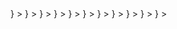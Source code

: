 <CardGroup cols={4}>
  <Card
    title="Snowflake"
    href="/cloud/integrations/dwh/snowflake"
    icon={
      <svg
        width="31"
        height="30"
        viewBox="0 0 41 40"
        fill="none"
        xmlns="http://www.w3.org/2000/svg"
      >
        <path
          d="M35.0881 30.4853L26.6236 25.6075C25.4345 24.9246 23.9138 25.3308 23.2256 26.517C22.9589 26.9842 22.8544 27.4983 22.9049 27.9979V37.5306C22.9049 38.8929 24.0147 40 25.384 40C26.7498 40 27.8596 38.8929 27.8596 37.5306V32.0489L32.6018 34.7808C33.7909 35.4673 35.3152 35.0576 35.9998 33.8714C36.6881 32.6852 36.2809 31.1683 35.0881 30.4853Z"
          fill="#29B5E8"
        />
        <path
          d="M14.0367 20.0327C14.0511 19.152 13.5863 18.3324 12.8224 17.8903L4.35785 13.0161C3.9903 12.8041 3.5687 12.6926 3.14709 12.6926C2.27866 12.6926 1.47149 13.1563 1.03907 13.904C0.368829 15.0614 0.768813 16.546 1.92912 17.2145L6.8082 20.0219L1.92912 22.8328C1.36699 23.1563 0.963399 23.6775 0.797641 24.3029C0.628278 24.9284 0.714761 25.5826 1.03907 26.1433C1.47149 26.891 2.27866 27.3547 3.14349 27.3547C3.5687 27.3547 3.9903 27.2433 4.35785 27.0312L12.8224 22.157C13.5791 21.7185 14.0439 20.9061 14.0367 20.0327Z"
          fill="#29B5E8"
        />
        <path
          d="M6.27677 9.56144L14.7413 14.4356C15.7286 15.0072 16.9466 14.8202 17.7249 14.0618C18.2186 13.6089 18.5249 12.9619 18.5249 12.243V2.47303C18.5249 1.10711 17.415 0 16.0493 0C14.68 0 13.5702 1.10711 13.5702 2.47303V8.03377L8.76315 5.26598C7.57401 4.57943 6.05335 4.98561 5.3651 6.1718C4.67684 7.358 5.08763 8.87489 6.27677 9.56144Z"
          fill="#29B5E8"
        />
        <path
          d="M25.3114 20.428C25.3114 20.6149 25.2033 20.8737 25.07 21.0103L21.7151 24.3568C21.5818 24.4898 21.3188 24.5976 21.1314 24.5976H20.2774C20.09 24.5976 19.8269 24.4898 19.6936 24.3568L16.3352 21.0103C16.2019 20.8737 16.0938 20.6149 16.0938 20.428V19.5761C16.0938 19.3856 16.2019 19.1268 16.3352 18.9938L19.6936 15.6437C19.8269 15.5107 20.09 15.4028 20.2774 15.4028H21.1314C21.3188 15.4028 21.5818 15.5107 21.7151 15.6437L25.07 18.9938C25.2033 19.1268 25.3114 19.3856 25.3114 19.5761V20.428ZM22.3169 20.0182V19.9823C22.3169 19.8457 22.2376 19.6552 22.1403 19.5545L21.1494 18.5696C21.0521 18.469 20.8611 18.3899 20.7206 18.3899H20.6846C20.5476 18.3899 20.3566 18.469 20.2557 18.5696L19.2684 19.5545C19.1711 19.6516 19.0918 19.8421 19.0918 19.9823V20.0182C19.0918 20.1584 19.1711 20.3489 19.2684 20.446L20.2557 21.4344C20.3566 21.5315 20.5476 21.6106 20.6846 21.6106H20.7206C20.8611 21.6106 21.0521 21.5315 21.1494 21.4344L22.1403 20.446C22.2376 20.3489 22.3169 20.1584 22.3169 20.0182Z"
          fill="#29B5E8"
        />
        <path
          d="M26.6226 14.4356L35.0872 9.56144C36.2763 8.87848 36.6871 7.358 35.9988 6.1718C35.3106 4.98561 33.7899 4.57943 32.6008 5.26598L27.8586 7.99782V2.47303C27.8586 1.10711 26.7488 0 25.3831 0C24.0137 0 22.9039 1.10711 22.9039 2.47303V12.0489C22.857 12.5449 22.9543 13.0625 23.2246 13.5298C23.9128 14.716 25.4335 15.1222 26.6226 14.4356Z"
          fill="#29B5E8"
        />
        <path
          d="M16.4395 25.3199C15.8773 25.212 15.2756 25.3019 14.7423 25.6074L6.27775 30.4852C5.08861 31.1682 4.67781 32.6851 5.36607 33.8713C6.05433 35.061 7.57499 35.4672 8.76413 34.7807L13.5711 32.0129V37.5305C13.5711 38.8928 14.681 39.9999 16.0503 39.9999C17.416 39.9999 18.5259 38.8928 18.5259 37.5305V27.7606C18.5259 26.5276 17.6214 25.5068 16.4395 25.3199Z"
          fill="#29B5E8"
        />
        <path
          d="M40.3786 13.8748C39.6939 12.685 38.1696 12.2788 36.9805 12.9654L28.516 17.8396C27.7052 18.3069 27.2584 19.1624 27.2728 20.0322C27.2656 20.8985 27.7124 21.7432 28.516 22.2033L36.9805 27.0811C38.1696 27.7641 39.6903 27.3579 40.3786 26.1717C41.0668 24.9855 40.656 23.4686 39.4669 22.782L34.6743 20.0215L39.4669 17.2609C40.6596 16.5779 41.0668 15.061 40.3786 13.8748Z"
          fill="#29B5E8"
        />
      </svg>
    }
  ></Card>
  <Card
    title="Bigquery"
    href="/cloud/integrations/dwh/bigquery"
    icon={
      <svg
        width="36"
        height="30"
        viewBox="0 0 46 40"
        fill="none"
        xmlns="http://www.w3.org/2000/svg"
      >
        <path
          d="M9.82322 37.9816L0.607276 22.0186C0.252946 21.4048 0.0664062 20.7087 0.0664062 20C0.0664062 19.2913 0.252946 18.5952 0.607276 17.9814L9.82322 2.01873C10.1776 1.40492 10.6873 0.895218 11.3011 0.540855C11.915 0.186492 12.6112 -4.3618e-05 13.32 7.65039e-09H31.7519C32.4606 1.80116e-05 33.1568 0.186583 33.7706 0.540943C34.3843 0.895303 34.894 1.40497 35.2483 2.01873L44.4643 17.9814C44.8187 18.5952 45.0053 19.2914 45.0053 20.0002C45.0053 20.7089 44.8187 21.4051 44.4643 22.0189L35.2483 37.9816C34.8939 38.5953 34.3843 39.1049 33.7705 39.4592C33.1568 39.8135 32.4606 40 31.7519 40H13.32C12.6112 40.0001 11.9149 39.8136 11.3011 39.4592C10.6873 39.1048 10.1776 38.5955 9.82322 37.9816Z"
          fill="url(#paint0_linear_118_3915)"
        />
        <path
          opacity="0.07"
          d="M41.3929 27.3393L28.3757 14.3389L22.5389 12.777L17.2962 14.7255L15.2715 20.0005L16.8995 25.8738L31.2721 39.9922H32.4202C33.4528 39.9922 34.407 39.4413 34.9232 38.547L41.3929 27.3393Z"
          fill="black"
        />
        <path
          d="M22.536 11.8566C18.0386 11.8566 14.3926 15.5026 14.3926 20.0003C14.3926 24.4977 18.0386 28.1437 22.536 28.1437C27.0333 28.1437 30.679 24.4977 30.679 20.0003C30.679 15.5026 27.033 11.8566 22.536 11.8566ZM22.536 26.179C19.1234 26.179 16.3569 23.4125 16.3569 20C16.3569 16.5874 19.1234 13.8212 22.536 13.8212C25.9485 13.8212 28.715 16.5878 28.715 20.0003C28.715 23.4128 25.9485 26.179 22.536 26.179Z"
          fill="white"
        />
        <path
          d="M18.6719 19.686V22.2173C19.0464 22.8603 19.5748 23.4002 20.2096 23.7884V19.686H18.6719ZM21.721 17.5521V24.367C21.9826 24.4151 22.2501 24.4442 22.525 24.4442C22.7757 24.4442 23.02 24.4179 23.2598 24.3779V17.5521H21.721ZM24.9127 20.7379V23.7438C25.5577 23.3337 26.0872 22.7658 26.4512 22.0937V20.7382L24.9127 20.7379ZM28.3972 25.0165L27.5536 25.8609C27.4821 25.9325 27.442 26.0295 27.442 26.1307C27.442 26.2318 27.4821 26.3289 27.5536 26.4005L30.7537 29.5996C30.8253 29.671 30.9224 29.7111 31.0235 29.7111C31.1247 29.7111 31.2217 29.671 31.2933 29.5996L32.137 28.7563C32.208 28.6845 32.2478 28.5876 32.2478 28.4866C32.2478 28.3857 32.208 28.2888 32.137 28.217L28.9365 25.0165C28.8648 24.9453 28.7679 24.9054 28.6669 24.9054C28.5659 24.9054 28.4689 24.9453 28.3972 25.0165Z"
          fill="white"
        />
        <defs>
          <linearGradient
            id="paint0_linear_118_3915"
            x1="22.536"
            y1="0.000351091"
            x2="22.536"
            y2="39.9379"
            gradientUnits="userSpaceOnUse"
          >
            <stop stop-color="#4387FD" />
            <stop offset="1" stop-color="#4683EA" />
          </linearGradient>
        </defs>
      </svg>
    }
  ></Card>
  <Card
    title="Redshift"
    href="/cloud/integrations/dwh/redshift"
    icon={
      <svg
        width="29"
        height="31"
        viewBox="0 0 38 40"
        fill="none"
        xmlns="http://www.w3.org/2000/svg"
      >
        <path d="M22.8322 0H14.9688V39.9759H22.8322V0Z" fill="#2869AC" />
        <path
          d="M28.5876 2.8782L22.8125 0.0125732V40.0001L28.5876 37.0585V2.8782Z"
          fill="#498BC6"
        />
        <path
          d="M9.19366 2.8782L14.9688 0.0125732V40.0001L9.19366 37.0585V2.8782Z"
          fill="#1E528B"
        />
        <path
          d="M3.6084 5.67542L9.19246 7.06682V32.852L3.6084 34.2738V5.67542Z"
          fill="#498BC6"
        />
        <path
          d="M34.1699 5.67542L28.5859 7.06682V32.852L34.1699 34.2738V5.67542Z"
          fill="#1E528B"
        />
        <path
          d="M3.6084 5.67542L0.712672 7.15826V32.7412L3.6084 34.2738V5.67542Z"
          fill="#1E528B"
        />
        <path
          d="M34.1699 5.67542L37.0656 7.15826V32.7412L34.1699 34.2738V5.67542Z"
          fill="#498BC6"
        />
      </svg>
    }
  ></Card>
  <Card
    title="Databricks"
    href="/cloud/integrations/dwh/databricks"
    icon={
      <svg
        width="30"
        height="32"
        viewBox="0 0 37 40"
        fill="none"
        xmlns="http://www.w3.org/2000/svg"
      >
        <path
          d="M34.8437 16.4674L18.3648 25.8136L0.83533 15.8554L0.00585938 16.3004V23.5327L18.3648 33.9918L34.8437 24.6454V28.484L18.3648 37.8304L0.83533 27.8721L0.00585938 28.3172V29.5411L18.3648 40L36.7792 29.5411V22.3088L35.9497 21.8637L18.3648 31.822L1.94124 22.4756V18.6926L18.3648 27.9834L36.7792 17.5244V10.4034L35.8391 9.90266L18.3648 19.8053L2.82597 10.9597L18.3648 2.16968L31.194 9.40197L32.3553 8.79V7.89987L18.3648 0L0.00585938 10.4034V11.516L18.3648 21.975L34.8437 12.6287V16.4674Z"
          fill="#FF3621"
        />
      </svg>
    }
  ></Card>
  <Card
    title="Postgres"
    href="/cloud/integrations/dwh/postgres"
    icon={
      <svg
        width="32"
        height="34"
        viewBox="0 0 42 44"
        fill="none"
        xmlns="http://www.w3.org/2000/svg"
      >
        <path
          d="M31.512 31.9089C31.7888 29.6033 31.7058 29.2651 33.4232 29.6386L33.8592 29.6769C35.1797 29.737 36.9071 29.4645 37.922 28.993C40.1066 27.9794 41.4021 26.2869 39.2479 26.7316C34.3342 27.7453 33.9964 26.0815 33.9964 26.0815C39.185 18.3829 41.354 8.61024 39.4818 6.2181C34.3753 -0.306785 25.5361 2.77878 25.3882 2.85889L25.3412 2.86769C24.3703 2.66614 23.2837 2.54578 22.0631 2.52605C19.8395 2.48951 18.1522 3.10899 16.8723 4.07978C16.8723 4.07978 1.10374 -2.41668 1.83732 12.2497C1.99334 15.3697 6.30947 35.858 11.4573 29.6696C13.3387 27.4067 15.157 25.4933 15.157 25.4933C16.0599 26.0932 17.1409 26.3992 18.2746 26.2892L18.3623 26.2145C18.3348 26.4955 18.3469 26.7704 18.3973 27.0957C17.0714 28.5773 17.461 28.8376 14.8097 29.3832C12.1273 29.9362 13.7032 30.9203 14.7319 31.1776C15.9792 31.4895 18.8648 31.9314 20.8151 29.2018L20.7374 29.5133C21.2576 29.9294 21.2225 32.5046 21.2962 34.3444C21.3701 36.1844 21.4933 37.9015 21.8683 38.9137C22.2434 39.9258 22.6859 42.5332 26.1704 41.7865C29.0825 41.1624 31.3091 40.2642 31.512 31.9089Z"
          fill="black"
          stroke="black"
          stroke-width="2.68217"
        />
        <path
          d="M39.2489 26.7312C34.3347 27.7449 33.9968 26.0811 33.9968 26.0811C39.1855 18.382 41.3545 8.60919 39.4826 6.21734C34.3762 -0.307156 25.5366 2.77851 25.3891 2.85862L25.3416 2.86712C24.3707 2.66558 23.2842 2.54551 22.063 2.52558C19.8394 2.48914 18.1527 3.10852 16.8728 4.07911C16.8728 4.07911 1.10392 -2.41705 1.83731 12.2493C1.99333 15.3694 6.30935 35.8577 11.4573 29.6693C13.3389 27.4064 15.1569 25.4931 15.1569 25.4931C16.0599 26.0929 17.1409 26.3989 18.2741 26.289L18.3622 26.2142C18.3348 26.4952 18.3473 26.7701 18.3974 27.0954C17.0712 28.5771 17.4609 28.8373 14.8098 29.3829C12.1272 29.9359 13.7031 30.9201 14.732 31.1773C15.9794 31.4892 18.8652 31.9311 20.8151 29.2015L20.7373 29.513C21.2569 29.9292 21.6218 32.2202 21.5607 34.2971C21.4995 36.3738 21.4587 37.7997 21.8681 38.9134C22.2775 40.0271 22.6856 42.533 26.1708 41.7862C29.0829 41.1621 30.592 39.5449 30.8019 36.8473C30.9509 34.9295 31.2881 35.2129 31.3094 33.4983L31.5798 32.6866C31.8916 30.0869 31.6293 29.2481 33.4235 29.6382L33.8595 29.6765C35.18 29.7366 36.9083 29.4641 37.9227 28.9927C40.1069 27.979 41.4023 26.2865 39.2487 26.7312H39.2489Z"
          fill="#336791"
        />
        <path
          d="M21.0258 28.2218C20.8905 33.0593 21.0598 37.9304 21.5331 39.1142C22.0067 40.2981 23.0203 42.6007 26.5058 41.8541C29.4176 41.2298 30.4771 40.0217 30.9369 37.3553C31.2755 35.3933 31.9283 29.9447 32.012 28.8283M16.8482 3.97143C16.8482 3.97143 1.06857 -2.47794 1.80215 12.1885C1.95817 15.3085 6.27449 35.7975 11.4224 29.6088C13.3036 27.3456 15.0049 25.5706 15.0049 25.5706M25.3715 2.79432C24.8253 2.96558 34.1491 -0.61413 39.448 6.15665C41.3197 8.5486 39.1507 18.3215 33.9622 26.0208"
          stroke="white"
          stroke-width="0.894057"
          stroke-linecap="round"
          stroke-linejoin="round"
        />
        <path
          d="M33.9634 26.0208C33.9634 26.0208 34.3015 27.6851 39.2158 26.6707C41.369 26.226 40.0732 27.9187 37.8894 28.9328C36.0972 29.7646 32.0791 29.9778 32.0135 28.8284C31.8446 25.8629 34.1282 26.7638 33.9634 26.0208ZM33.9634 26.0208C33.8144 25.3516 32.7932 24.6948 32.1176 23.0569C31.5279 21.6274 24.029 10.6645 34.1972 12.2927C34.5698 12.2156 31.5452 2.6208 22.0292 2.46478C12.5152 2.30877 12.8274 14.1648 12.8274 14.1648"
          stroke="white"
          stroke-width="0.894057"
          stroke-linecap="round"
          stroke-linejoin="bevel"
        />
        <path
          d="M18.4067 27.5535C17.0803 29.0351 17.4704 29.2953 14.8191 29.8412C12.1365 30.3941 13.7126 31.3782 14.7412 31.6353C15.9886 31.9474 18.8744 32.3893 20.8243 29.659C21.418 28.8278 20.8207 27.5014 20.0051 27.1633C19.611 27.0001 19.084 26.7954 18.4067 27.5535Z"
          stroke="white"
          stroke-width="0.894057"
          stroke-linecap="round"
          stroke-linejoin="round"
        />
        <path
          d="M18.2771 27.009C18.1434 26.1378 18.5633 25.1011 19.0133 23.8883C19.6895 22.0687 21.2498 20.2488 20.0017 14.4766C19.0713 10.1752 12.8313 13.5814 12.8274 14.1647C12.8236 14.7477 13.1096 17.1209 12.7232 19.8845C12.2189 23.4906 15.0178 26.5405 18.2408 26.2285"
          stroke="white"
          stroke-width="0.894057"
          stroke-linecap="round"
          stroke-linejoin="round"
        />
        <path
          d="M16.7905 14.077C16.7623 14.2763 17.1552 14.8077 17.6674 14.8788C18.1787 14.9501 18.6164 14.5347 18.6441 14.3357C18.6719 14.1365 18.2795 13.9171 17.7671 13.8457C17.2555 13.7744 16.8176 13.8783 16.7906 14.077H16.7905Z"
          fill="white"
          stroke="white"
          stroke-width="0.298019"
        />
        <path
          d="M32.3674 13.6712C32.3951 13.8705 32.0028 14.402 31.4905 14.473C30.9787 14.5443 30.5411 14.1289 30.513 13.9299C30.486 13.7307 30.8784 13.5113 31.3902 13.44C31.9021 13.3687 32.3396 13.4725 32.3674 13.6713V13.6712Z"
          fill="white"
          stroke="white"
          stroke-width="0.149045"
        />
        <path
          d="M34.1976 12.2926C34.2819 13.8551 33.861 14.9194 33.808 16.5827C33.7294 19.0005 34.9607 21.7678 33.1055 24.5385"
          stroke="white"
          stroke-width="0.894057"
          stroke-linecap="round"
          stroke-linejoin="round"
        />
      </svg>
    }
  ></Card>
  <Card
    title="Tableau"
    href="/cloud/integrations/bi/tableau"
    icon={
      <svg
        width="31"
        height="30"
        viewBox="0 0 41 40"
        fill="none"
        xmlns="http://www.w3.org/2000/svg"
      >
        <path
          d="M19.6163 27.0255H21.8054V20.9751H27.3113V18.8238H21.8054V12.7734H19.6163V18.8238H14.1768V20.9751H19.6163V27.0255Z"
          fill="#FF771F"
        />
        <path
          d="M9.46647 35.7642H11.3239V30.386H16.2327V28.7054H11.3239V23.26H9.46647V28.7054H4.55762V30.386H9.46647V35.7642Z"
          fill="#E91C32"
        />
        <path
          d="M30.1012 16.3367H31.9586V10.9586H36.9338V9.34513H31.9586V3.89978H30.1012V9.34513H25.1924V10.9586H30.1012V16.3367Z"
          fill="#4891A2"
        />
        <path
          d="M19.9506 40H21.5426V36.1681H24.9258V34.7564H21.5426V30.9244H19.9506V34.7564H16.6338V36.1681H19.9506V40Z"
          fill="#566594"
        />
        <path
          d="M9.53281 16.3367H11.2575V10.8913H16.2327V9.34513H11.2575V3.89978H9.53281V9.34513H4.55762V10.8913H9.53281V16.3367Z"
          fill="#FF9219"
        />
        <path
          d="M35.7387 24.4039H37.3307V20.6392H40.7139V19.1602H37.3307V15.3955H35.7387V19.1602H32.4219V20.6392H35.7387V24.4039Z"
          fill="#566594"
        />
        <path
          fill-rule="evenodd"
          clip-rule="evenodd"
          d="M30.1012 35.7642H31.9586V30.386H36.9338V28.7054H31.9586V23.26H30.1012V28.7054H25.1924V30.386H30.1012V35.7642Z"
          fill="#004281"
        />
        <mask id="path-8-inside-1_118_3943" fill="white">
          <path d="M24.6601 4.84031V3.69746H21.3434V0H20.1493V3.69746H16.8325V4.84031H20.1493V8.53778H21.3434V4.84031H24.6601ZM4.02969 24.1343H5.22373V20.4369H8.54053V19.294H5.22373V15.6638H4.02969V19.294H0.712891V20.5041L4.02969 20.4369V24.1343Z" />
        </mask>
        <path
          d="M24.6601 4.84031V6.69215H26.512V4.84031H24.6601ZM24.6601 3.69746H26.512V1.84563H24.6601V3.69746ZM21.3434 3.69746H19.4915V5.5493H21.3434V3.69746ZM21.3434 0H23.1952V-1.85184H21.3434V0ZM20.1493 0V-1.85184H18.2975V0H20.1493ZM20.1493 3.69746V5.5493H22.0011V3.69746H20.1493ZM16.8325 3.69746V1.84563H14.9807V3.69746H16.8325ZM16.8325 4.84031H14.9807V6.69215H16.8325V4.84031ZM20.1493 4.84031H22.0011V2.98848H20.1493V4.84031ZM20.1493 8.53778H18.2975V10.3896H20.1493V8.53778ZM21.3434 8.53778V10.3896H23.1952V8.53778H21.3434ZM21.3434 4.84031V2.98848H19.4915V4.84031H21.3434ZM4.02969 24.1343H2.17785V25.9862H4.02969V24.1343ZM5.22373 24.1343V25.9862H7.07557V24.1343H5.22373ZM5.22373 20.4369V18.585H3.3719V20.4369H5.22373ZM8.54053 20.4369V22.2887H10.3924V20.4369H8.54053ZM8.54053 19.294H10.3924V17.4422H8.54053V19.294ZM5.22373 19.294H3.3719V21.1459H5.22373V19.294ZM5.22373 15.6638H7.07557V13.812H5.22373V15.6638ZM4.02969 15.6638V13.812H2.17785V15.6638H4.02969ZM4.02969 19.294V21.1459H5.88152V19.294H4.02969ZM0.712891 19.294V17.4422H-1.13894V19.294H0.712891ZM0.712891 20.5041H-1.13894V22.3939L0.750417 22.3556L0.712891 20.5041ZM4.02969 20.4369H5.88152V18.5471L3.99216 18.5854L4.02969 20.4369ZM26.512 4.84031V3.69746H22.8083V4.84031H26.512ZM24.6601 1.84563H21.3434V5.5493H24.6601V1.84563ZM23.1952 3.69746V0H19.4915V3.69746H23.1952ZM21.3434 -1.85184H20.1493V1.85184H21.3434V-1.85184ZM18.2975 0V3.69746H22.0011V0H18.2975ZM20.1493 1.84563H16.8325V5.5493H20.1493V1.84563ZM14.9807 3.69746V4.84031H18.6843V3.69746H14.9807ZM16.8325 6.69215H20.1493V2.98848H16.8325V6.69215ZM18.2975 4.84031V8.53778H22.0011V4.84031H18.2975ZM20.1493 10.3896H21.3434V6.68594H20.1493V10.3896ZM23.1952 8.53778V4.84031H19.4915V8.53778H23.1952ZM21.3434 6.69215H24.6601V2.98848H21.3434V6.69215ZM4.02969 25.9862H5.22373V22.2825H4.02969V25.9862ZM7.07557 24.1343V20.4369H3.3719V24.1343H7.07557ZM5.22373 22.2887H8.54053V18.585H5.22373V22.2887ZM10.3924 20.4369V19.294H6.68869V20.4369H10.3924ZM8.54053 17.4422H5.22373V21.1459H8.54053V17.4422ZM7.07557 19.294V15.6638H3.3719V19.294H7.07557ZM5.22373 13.812H4.02969V17.5156H5.22373V13.812ZM2.17785 15.6638V19.294H5.88152V15.6638H2.17785ZM4.02969 17.4422H0.712891V21.1459H4.02969V17.4422ZM-1.13894 19.294V20.5041H2.56473V19.294H-1.13894ZM0.750417 22.3556L4.06721 22.2883L3.99216 18.5854L0.675364 18.6527L0.750417 22.3556ZM2.17785 20.4369V24.1343H5.88152V20.4369H2.17785Z"
          fill="#4891A2"
          mask="url(#path-8-inside-1_118_3943)"
        />
      </svg>
    }
  ></Card>
  <Card
    title="Looker"
    href="/cloud/integrations/bi/looker"
    icon={
      <svg
        width="32"
        height="31"
        viewBox="0 0 41 40"
        fill="none"
        xmlns="http://www.w3.org/2000/svg"
      >
        <path
          d="M20.7387 0C19.4486 0 18.2615 0.713652 17.6508 1.85275C17.0469 2.99185 17.1155 4.37798 17.836 5.44846L19.332 3.9594C19.2839 3.80843 19.2565 3.65747 19.2565 3.49964C19.2565 2.68306 19.9152 2.0243 20.7318 2.0243C21.5484 2.0243 22.2071 2.68306 22.2071 3.49964C22.2071 4.31622 21.5484 4.97498 20.7318 4.97498C20.574 4.97498 20.423 4.94753 20.2721 4.8995L18.7761 6.38856C20.0182 7.23259 21.6582 7.18456 22.8522 6.27877C24.0462 5.37298 24.5265 3.80157 24.0462 2.38113C23.5727 0.953824 22.2346 0 20.7387 0Z"
          fill="#34A853"
        />
        <path
          d="M19.3456 10.1906C19.3456 9.01028 18.9681 7.85746 18.2545 6.91736L16.3194 8.85245C16.9233 9.9641 16.7105 11.3365 15.791 12.208L16.8478 14.7813C18.3986 13.7725 19.3456 12.0433 19.3456 10.1906Z"
          fill="#FBBC04"
        />
        <path
          d="M13.9222 12.9693H13.8742C12.687 12.9693 11.6303 12.2145 11.246 11.0891C10.8617 9.96377 11.2323 8.72174 12.1724 7.9875C13.1125 7.25327 14.4094 7.20523 15.4044 7.86399L17.3258 5.94262C15.4593 4.4261 12.8243 4.30945 10.8274 5.65441C8.83055 6.99937 7.95221 9.48343 8.65214 11.7822C9.35207 14.081 11.4724 15.6524 13.8742 15.6524C14.2447 15.6524 14.6153 15.6181 14.9789 15.5426L13.9222 12.9693Z"
          fill="#EA4335"
        />
        <path
          d="M20.8056 15.1926C19.591 15.1926 18.3833 15.371 17.2236 15.7141L18.7607 19.4677C19.4264 19.303 20.1126 19.2206 20.8056 19.2206C24.7993 19.2206 28.2304 22.0409 29.0126 25.9592C29.788 29.8774 27.6951 33.7956 24.0102 35.319C20.3253 36.8424 16.0708 35.5523 13.8544 32.2379C11.6379 28.9236 12.0634 24.4976 14.8837 21.6704C15.4738 21.0803 16.1463 20.5862 16.8805 20.1951L15.364 16.4552C9.70284 19.2275 7.01979 25.8082 9.1333 31.7507C11.2468 37.6933 17.4775 41.1037 23.6191 39.6764C29.7606 38.2559 33.8572 32.4507 33.1436 26.1856C32.4299 19.9206 27.1256 15.1926 20.8194 15.1926H20.8056Z"
          fill="#4285F4"
        />
      </svg>
    }
  ></Card>
  <Card
    title="dbt"
    href="/cloud/guides/sync-scheduling"
    icon={
      <svg
        width="28"
        height="28"
        viewBox="0 0 41 40"
        fill="none"
        xmlns="http://www.w3.org/2000/svg"
      >
        <path
          d="M39.0131 1.66365C39.9534 2.56781 40.5682 3.7613 40.7129 5.06329C40.7129 5.60578 40.5682 5.96747 40.2427 6.65462C39.9172 7.34178 35.9028 14.2857 34.7093 16.2025C34.0221 17.3237 33.6604 18.6619 33.6604 19.9638C33.6604 21.302 34.0221 22.604 34.7093 23.7252C35.9028 25.642 39.9172 32.622 40.2427 33.3092C40.5682 33.9964 40.7129 34.3219 40.7129 34.8644C40.5682 36.1664 39.9896 37.3599 39.0492 38.2279C38.1451 39.1682 36.9516 39.783 35.6858 39.8915C35.1433 39.8915 34.7816 39.7468 34.1306 39.4213C33.4796 39.0958 26.391 35.1899 24.4742 33.9964C24.3295 33.924 24.1848 33.8156 24.004 33.7432L14.5284 28.1374C14.7454 29.9457 15.5411 31.6817 16.8431 32.9476C17.0963 33.2007 17.3494 33.4177 17.6388 33.6347C17.4217 33.7432 17.1686 33.8517 16.9516 33.9964C15.0348 35.1899 8.05467 39.2044 7.36751 39.5298C6.68036 39.8553 6.35485 40 5.77618 40C4.47419 39.8553 3.2807 39.2767 2.41271 38.3364C1.47238 37.4322 0.857556 36.2387 0.712891 34.9367C0.749057 34.3942 0.893723 33.8517 1.18306 33.3816C1.50855 32.6944 5.52302 25.7143 6.71649 23.7975C7.40365 22.6763 7.76533 21.3743 7.76533 20.0362C7.76533 18.698 7.40365 17.396 6.71649 16.2748C5.52302 14.2857 1.47238 7.3056 1.18306 6.61844C0.893723 6.14827 0.749057 5.60578 0.712891 5.06329C0.857556 3.7613 1.43622 2.56781 2.37654 1.66365C3.2807 0.723329 4.47419 0.144665 5.77618 0C6.31867 0.0361664 6.86116 0.180832 7.36751 0.470164C7.94618 0.723329 13.0456 3.68897 15.7581 5.28031L16.3729 5.64196C16.5899 5.78662 16.7708 5.89511 16.9154 5.96747L17.2048 6.14827L26.8612 11.8626C26.6442 9.69258 25.523 7.70342 23.787 6.36529C24.004 6.2568 24.2572 6.14827 24.4742 6.0036C26.391 4.81013 33.3711 0.759493 34.0583 0.470164C34.5284 0.180832 35.0709 0.0361664 35.6496 0C36.9154 0.144665 38.1089 0.723329 39.0131 1.66365ZM21.2192 22.5678L23.2807 20.5063C23.57 20.217 23.57 19.783 23.2807 19.4937L21.2192 17.4322C20.9299 17.1428 20.4959 17.1428 20.2066 17.4322L18.1451 19.4937C17.8557 19.783 17.8557 20.217 18.1451 20.5063L20.2066 22.5678C20.4597 22.821 20.9299 22.821 21.2192 22.5678Z"
          fill="#FE9356"
        />
      </svg>
    }
  ></Card>
  <Card
    title="Slack"
    href="/cloud/guides/enable-slack-alerts"
    icon={
      <svg
        width="30"
        height="30"
        viewBox="0 0 41 40"
        fill="none"
        xmlns="http://www.w3.org/2000/svg"
      >
        <path
          fill-rule="evenodd"
          clip-rule="evenodd"
          d="M15.3771 0C14.8514 0.000491721 14.3308 0.104369 13.8453 0.30572C13.3598 0.50707 12.9188 0.801932 12.5475 1.17345C12.1763 1.54497 11.882 1.98587 11.6816 2.47093C11.4812 2.95599 11.3785 3.47573 11.3795 4.0004C11.379 4.52524 11.4821 5.04501 11.6829 5.53009C11.8838 6.01518 12.1784 6.45606 12.55 6.82753C12.9215 7.199 13.3628 7.49382 13.8485 7.69512C14.3342 7.89642 14.8549 8.00026 15.3809 8.00075H19.3823V4.0004C19.3813 2.94038 18.9592 1.92399 18.2084 1.17409C17.4576 0.424197 16.4394 0.00198458 15.3771 0ZM15.3771 10.6664H4.71053C4.18475 10.6669 3.66425 10.7708 3.17872 10.9722C2.6932 11.1735 2.25218 11.4684 1.88091 11.8399C1.50965 12.2114 1.21541 12.6523 1.015 13.1374C0.814592 13.6224 0.71191 14.1421 0.712898 14.6668C0.71191 15.1915 0.814592 15.7112 1.015 16.1963C1.21541 16.6813 1.50965 17.1222 1.88091 17.4937C2.25218 17.8652 2.6932 18.1601 3.17872 18.3614C3.66425 18.5628 4.18475 18.6667 4.71053 18.6672H15.3771C15.9032 18.6672 16.4242 18.5637 16.9101 18.3625C17.3961 18.1614 17.8376 17.8666 18.2092 17.495C18.5809 17.1235 18.8755 16.6824 19.0761 16.1971C19.2768 15.7118 19.3795 15.1918 19.3785 14.6668C19.379 14.142 19.2759 13.6222 19.0751 13.1371C18.8743 12.652 18.5797 12.2112 18.2081 11.8397C17.8366 11.4682 17.3953 11.1734 16.9095 10.9721C16.4238 10.7708 15.9031 10.6669 15.3771 10.6664Z"
          fill="#36C5F0"
        />
        <path
          fill-rule="evenodd"
          clip-rule="evenodd"
          d="M40.7085 14.6668C40.7085 13.6071 40.2871 12.5908 39.5369 11.8408C38.7867 11.0908 37.769 10.6684 36.7071 10.6664C36.1811 10.6669 35.6604 10.7708 35.1747 10.9721C34.6889 11.1734 34.2477 11.4682 33.8761 11.8397C33.5046 12.2112 33.2099 12.652 33.0091 13.1371C32.8083 13.6222 32.7052 14.142 32.7057 14.6668V18.6672H36.7071C37.233 18.6667 37.7537 18.5628 38.2395 18.3615C38.7252 18.1602 39.1665 17.8654 39.538 17.4939C39.9096 17.1225 40.2042 16.6816 40.405 16.1966C40.6059 15.7115 40.709 15.1917 40.7085 14.6668ZM30.0381 14.6668V4.0004C30.0391 2.94107 29.6186 1.92466 28.869 1.17455C28.1194 0.42444 27.102 0.00198701 26.0405 0C25.5145 0.000492119 24.9938 0.10437 24.5081 0.305674C24.0223 0.506978 23.5811 0.801752 23.2095 1.17322C22.8379 1.54469 22.5433 1.98557 22.3425 2.47065C22.1417 2.95574 22.0386 3.47555 22.0391 4.0004V14.6668C22.0381 15.7261 22.4586 16.7425 23.2082 17.4926C23.9578 18.2427 24.9751 18.6652 26.0367 18.6672C26.5628 18.6672 27.0837 18.5637 27.5697 18.3625C28.0557 18.1614 28.4971 17.8666 28.8688 17.495C29.2405 17.1235 29.535 16.6824 29.7357 16.1971C29.9363 15.7118 30.0391 15.1918 30.0381 14.6668Z"
          fill="#33B989"
        />
        <path
          fill-rule="evenodd"
          clip-rule="evenodd"
          d="M26.0367 40.0001C26.5627 39.9996 27.0834 39.8957 27.5691 39.6944C28.0549 39.4931 28.4961 39.1983 28.8677 38.8268C29.2392 38.4554 29.5339 38.0145 29.7347 37.5294C29.9355 37.0444 30.0386 36.5245 30.0381 35.9997C30.0386 35.475 29.9354 34.9554 29.7346 34.4706C29.5337 33.9857 29.239 33.545 28.8674 33.1739C28.4958 32.8027 28.0546 32.5083 27.5688 32.3074C27.0831 32.1065 26.5625 32.0031 26.0367 32.0031H22.0391V35.9922C22.0376 36.5174 22.1398 37.0377 22.34 37.5234C22.5401 38.0091 22.8343 38.4506 23.2055 38.8228C23.5768 39.1951 24.0179 39.4906 24.5037 39.6926C24.9895 39.8946 25.5104 39.9991 26.0367 40.0001ZM26.0367 29.3299H36.7071C37.7687 29.3289 38.7864 28.9074 39.5367 28.158C40.287 27.4086 40.7085 26.3926 40.7085 25.3332C40.709 24.8084 40.6059 24.2886 40.405 23.8035C40.2042 23.3185 39.9096 22.8776 39.538 22.5061C39.1665 22.1346 38.7252 21.8398 38.2395 21.6385C37.7538 21.4372 37.233 21.3334 36.7071 21.3329H26.0405C25.5147 21.3329 24.9941 21.4363 24.5083 21.6372C24.0226 21.8381 23.5814 22.1325 23.2098 22.5037C22.8381 22.8749 22.5435 23.3155 22.3426 23.8003C22.1417 24.2852 22.0386 24.8049 22.0391 25.3295C22.0381 25.8542 22.1407 26.3739 22.3411 26.859C22.5415 27.344 22.8358 27.7849 23.2071 28.1564C23.5784 28.528 24.0193 28.8228 24.5049 29.0242C24.9904 29.2255 25.5109 29.3294 26.0367 29.3299Z"
          fill="#ECB22E"
        />
        <path
          fill-rule="evenodd"
          clip-rule="evenodd"
          d="M0.712898 25.3321C0.712404 25.8565 0.815425 26.3758 1.01606 26.8604C1.21669 27.3451 1.51103 27.7855 1.88224 28.1566C2.25346 28.5277 2.69427 28.8223 3.17955 29.0234C3.66483 29.2245 4.18506 29.3283 4.71053 29.3288C5.23632 29.3288 5.75695 29.2253 6.24266 29.0244C6.72838 28.8236 7.16969 28.5291 7.5413 28.158C7.91291 27.7868 8.20758 27.3462 8.40845 26.8613C8.60931 26.3764 8.71242 25.8568 8.71193 25.3321V21.3318H4.71053C4.18475 21.3322 3.66425 21.4361 3.17872 21.6375C2.6932 21.8388 2.25218 22.1337 1.88091 22.5052C1.50965 22.8767 1.21541 23.3176 1.015 23.8027C0.814592 24.2877 0.71191 24.8074 0.712898 25.3321ZM11.3795 25.3321V35.9911C11.3785 37.0504 11.799 38.0667 12.5486 38.8169C13.2982 39.567 14.3156 39.9895 15.3771 39.9915C15.9031 39.991 16.4238 39.8871 16.9095 39.6858C17.3953 39.4845 17.8366 39.1897 18.2081 38.8182C18.5797 38.4467 18.8743 38.0059 19.0751 37.5208C19.2759 37.0357 19.379 36.5159 19.3785 35.9911V25.3284C19.3795 24.8037 19.2769 24.284 19.0765 23.7989C18.8761 23.3139 18.5818 22.873 18.2106 22.5015C17.8393 22.1299 17.3983 21.8351 16.9128 21.6337C16.4272 21.4324 15.9067 21.3285 15.3809 21.328C14.855 21.3275 14.3341 21.4306 13.8482 21.6313C13.3622 21.832 12.9208 22.1264 12.5491 22.4977C12.1774 22.869 11.8827 23.3098 11.682 23.7949C11.4813 24.28 11.3785 24.7998 11.3795 25.3246"
          fill="#E01E5A"
        />
      </svg>
    }
  ></Card>
  <Card
    title="Github"
    href="/cloud/integrations/code-repo/github"
    icon={
      <svg
        width="32"
        height="32"
        viewBox="0 0 40 41"
        fill="none"
        xmlns="http://www.w3.org/2000/svg"
      >
        <ellipse cx="20" cy="20.5" rx="20" ry="20.5" fill="white" />
        <path
          d="M20.0001 0C8.95576 0 0 9.18083 0 20.5063C0 29.5666 5.73062 37.2532 13.6773 39.9648C14.6768 40.1546 15.0439 39.5199 15.0439 38.9783C15.0439 38.4893 15.0252 36.8738 15.0167 35.1604C9.45253 36.4008 8.27845 32.7409 8.27845 32.7409C7.36868 30.3706 6.05783 29.7405 6.05783 29.7405C4.2433 28.4677 6.19461 28.4938 6.19461 28.4938C8.203 28.6385 9.26054 30.607 9.26054 30.607C11.0443 33.742 13.9393 32.8356 15.0806 32.3118C15.26 30.9863 15.7784 30.0818 16.3503 29.5697C11.9081 29.051 7.23818 27.2927 7.23818 19.4353C7.23818 17.1966 8.01948 15.3672 9.29897 13.9312C9.09129 13.4146 8.40676 11.329 9.49269 8.50439C9.49269 8.50439 11.1722 7.95323 14.9941 10.6064C16.5894 10.1519 18.3004 9.92417 20.0001 9.91645C21.6998 9.92417 23.412 10.1519 25.0104 10.6064C28.8278 7.95323 30.505 8.50439 30.505 8.50439C31.5936 11.329 30.9087 13.4146 30.701 13.9312C31.9833 15.3672 32.7593 17.1965 32.7593 19.4353C32.7593 27.3114 28.0806 29.0457 23.6271 29.5533C24.3444 30.1897 24.9836 31.4377 24.9836 33.3508C24.9836 36.0945 24.9604 38.3028 24.9604 38.9783C24.9604 39.524 25.3204 40.1634 26.3343 39.962C34.2766 37.2474 40 29.5636 40 20.5063C40 9.18083 31.0455 0 20.0001 0Z"
          fill="black"
        />
      </svg>
    }
  ></Card>
  <Card
    title="Gitlab"
    href="/cloud/integrations/code-repo/gitlab"
    icon={
      <svg
        width="30"
        height="30"
        viewBox="0 0 41 40"
        fill="none"
        xmlns="http://www.w3.org/2000/svg"
      >
        <g clip-path="url(#clip0_118_3934)">
          <g clip-path="url(#clip1_118_3934)">
            <path
              d="M20.7244 40.0077L28.0844 15.4398H13.3643L20.7244 40.0077Z"
              fill="#E24329"
            />
            <path
              d="M20.7247 40.0077L13.3645 15.4398H3.0498L20.7247 40.0077Z"
              fill="#FC6D26"
            />
            <path
              d="M3.04944 15.4398L0.812875 22.9059C0.71343 23.2379 0.713416 23.5954 0.812836 23.9273C0.912255 24.2592 1.106 24.5485 1.36631 24.7537L20.7243 40.0079L3.04928 15.44L3.04944 15.4398Z"
              fill="#FCA326"
            />
            <path
              d="M3.0498 15.4402H13.3645L8.93185 0.643025C8.70372 -0.118398 7.71059 -0.118228 7.48262 0.643025L3.0498 15.4402Z"
              fill="#E24329"
            />
            <path
              d="M20.7238 40.0077L28.0838 15.4398H38.3987L20.7238 40.0077Z"
              fill="#FC6D26"
            />
            <path
              d="M38.3985 15.4398L40.6351 22.9059C40.7345 23.2379 40.7345 23.5954 40.635 23.9273C40.5356 24.2593 40.3418 24.5485 40.0815 24.7537L20.7236 40.0079L38.3985 15.44V15.4398Z"
              fill="#FCA326"
            />
            <path
              d="M38.3988 15.4402H28.084L32.5168 0.643025C32.7449 -0.118398 33.7381 -0.118228 33.966 0.643025L38.3988 15.4402Z"
              fill="#E24329"
            />
          </g>
        </g>
        <defs>
          <clipPath id="clip0_118_3934">
            <rect x="0.712891" width="40" height="40" rx="6" fill="white" />
          </clipPath>
          <clipPath id="clip1_118_3934">
            <rect
              width="40.0001"
              height="40.0001"
              fill="white"
              transform="translate(0.712891)"
            />
          </clipPath>
        </defs>
      </svg>
    }
  ></Card>
  <Card
    title="Ask us"
    href="https://t2taztilhde.typeform.com/to/mdJoO9lA"
    icon="plus"
    iconType="solid"
    color="#F2386C"
  ></Card>
</CardGroup>
